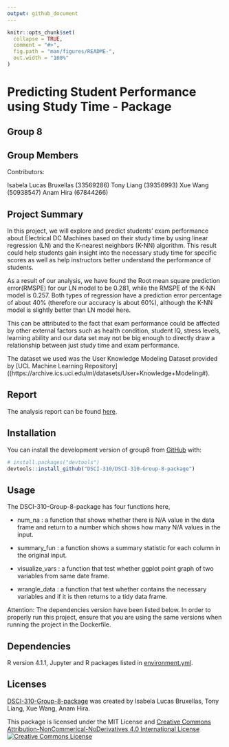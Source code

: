 ```yaml
---
output: github_document
---
```


<!-- README.md is generated from README.Rmd. Please edit that file -->

```r
knitr::opts_chunk$set(
  collapse = TRUE,
  comment = "#>",
  fig.path = "man/figures/README-",
  out.width = "100%"
)
```

<!-- badges: start -->
<!-- badges: end -->

# Predicting Student Performance using Study Time - Package

## Group 8

## Group Members

Contributors:

Isabela Lucas Bruxellas (33569286)
Tony Liang (39356993)
Xue Wang (50938547)
Anam Hira (67844266)

## Project Summary

In this project, we will explore and predict students' exam performance about Electrical DC Machines based on their study time by using linear regression (LN) and the K-nearest neighbors (K-NN) algorithm. This result could help students gain insight into the necessary study time for specific scores as well as help instructors better understand the performance of students.

As a result of our analysis, we have found the Root mean square prediction error(RMSPE) for our LN model to be 0.281, while the RMSPE of the K-NN model is 0.257. Both types of regression have a prediction error percentage of about 40% (therefore our accuracy is about 60%), although the K-NN model is slightly better than LN model here.

This can be attributed to the fact that exam performance could be affected by other external factors such as health condition, student IQ, stress levels, learning ability and our data set may not be big enough to directly draw a relationship between just study time and exam performance.

The dataset we used was the User Knowledge Modeling Dataset provided by [UCL Machine Learning Repository]((https://archive.ics.uci.edu/ml/datasets/User+Knowledge+Modeling#).

## Report

The analysis report can be found [here](https://github.com/DSCI-310/DSCI-310-Group-8/blob/main/doc/student_performance_analysis_report.Rmd#). 

## Installation

You can install the development version of group8 from [GitHub](https://github.com/) with:

``` r
# install.packages("devtools")
devtools::install_github("DSCI-310/DSCI-310-Group-8-package")
```
## Usage

The DSCI-310-Group-8-package has four functions here,

- num_na : a function that shows whether there is N/A value in the data frame and return to a number which shows how many N/A values in the input.

- summary_fun : a function shows a summary statistic for each column in the original input.

- visualize_vars : a function that test whether ggplot point graph of two variables from same date frame.

- wrangle_data : a function that test whether contains the necessary variables and if it is then returns to a tidy data frame.


Attention: The dependencies version have been listed below. In order to properly run this project, ensure that you are using the same versions when running the project in the Dockerfile.

## Dependencies
R version 4.1.1, Jupyter and R packages listed in [environment.yml](https://github.com/DSCI-310/DSCI-310-Group-8/blob/main/environment.yml).

## Licenses

[DSCI-310-Group-8-package](https://github.com/DSCI-310/DSCI-310-Group-8-package) was created by Isabela Lucas Bruxellas, Tony Liang, Xue Wang, Anam Hira.

This package is licensed under the MIT License and [Creative Commons Attribution-NonCommerical-NoDerivatives 4.0 International License](https://creativecommons.org/licenses/by-nc-nd/4.0/)
<a rel="license" href="http://creativecommons.org/licenses/by-nc-nd/4.0/"><img alt="Creative Commons License" style="border-width:1" src="https://i.creativecommons.org/l/by-nc-nd/4.0/88x31.png" /></a><br />


